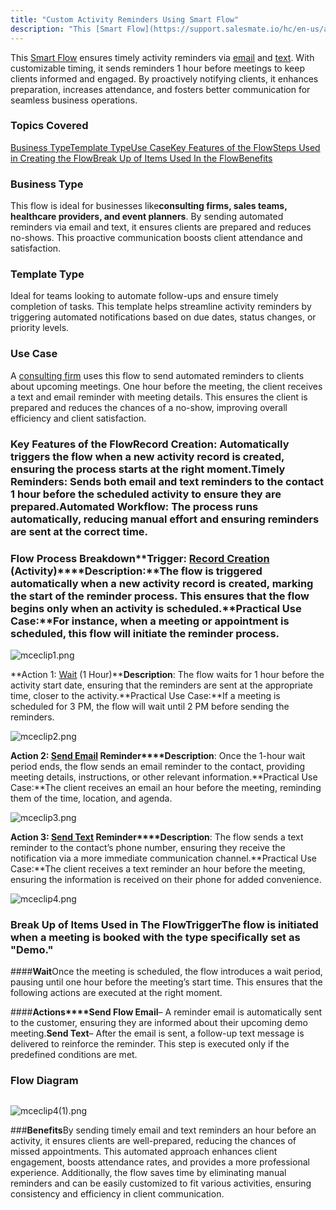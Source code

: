```yaml
---
title: "Custom Activity Reminders Using Smart Flow"
description: "This [Smart Flow](https://support.salesmate.io/hc/en-us/articles/36651018577945-Introduction-to-Smart-Flow) ensures timely activity reminders via [ema..."
---
```


This [Smart Flow](https://support.salesmate.io/hc/en-us/articles/36651018577945-Introduction-to-Smart-Flow) ensures timely activity reminders via [email](https://support.salesmate.io/hc/en-us/articles/38138164432409-Send-Flow-Email) and [text](https://support.salesmate.io/hc/en-us/articles/38138168474905-Send-Text). With customizable timing, it sends reminders 1 hour before meetings to keep clients informed and engaged. By proactively notifying clients, it enhances preparation, increases attendance, and fosters better communication for seamless business operations.

### Topics Covered

[Business Type](https://support.salesmate.io/hc/en-us/articles/42561192415385-Custom-Activity-Reminders-Using-Smart-Flow#01JHZZKQ0ZK00B75RPGXWBD1GQ)[Template Type](https://support.salesmate.io/hc/en-us/articles/42561192415385-Custom-Activity-Reminders-Using-Smart-Flow#h_01JKX59KFW3A52DDRV3JG7MFCA)[Use Case](https://support.salesmate.io/hc/en-us/articles/42561192415385-Custom-Activity-Reminders-Using-Smart-Flow#01JHZXFD9EJGR7QCB6A5RHB5HZ)[Key Features of the Flow](https://support.salesmate.io/hc/en-us/articles/42561192415385-Custom-Activity-Reminders-Using-Smart-Flow#h_01JJ1AEHJ1D0QP4326GZ8DSTMD)[Steps Used in Creating the Flow](https://support.salesmate.io/hc/en-us/articles/42561192415385-Custom-Activity-Reminders-Using-Smart-Flow#h_01JJ0203H241Y8ZPKRBA389DNM)[Break Up of Items Used In the Flow](https://support.salesmate.io/hc/en-us/articles/42561192415385-Custom-Activity-Reminders-Using-Smart-Flow#h_01JHT979E2NZ3VK5JH7FTYRVYV)[Benefits](https://support.salesmate.io/hc/en-us/articles/42561192415385-Custom-Activity-Reminders-Using-Smart-Flow#h_01JJ1BEFJTKVYSY2DAZNDFRJ5F)

### Business Type

This flow is ideal for businesses like**consulting firms, sales teams, healthcare providers, and event planners**. By sending automated reminders via email and text, it ensures clients are prepared and reduces no-shows. This proactive communication boosts client attendance and satisfaction.

### Template Type

Ideal for teams looking to automate follow-ups and ensure timely completion of tasks. This template helps streamline activity reminders by triggering automated notifications based on due dates, status changes, or priority levels.

### Use Case

A [consulting firm](https://www.salesmate.io/consulting-crm/) uses this flow to send automated reminders to clients about upcoming meetings. One hour before the meeting, the client receives a text and email reminder with meeting details. This ensures the client is prepared and reduces the chances of a no-show, improving overall efficiency and client satisfaction.

### Key Features of the Flow**Record Creation**: Automatically triggers the flow when a new activity record is created, ensuring the process starts at the right moment.**Timely Reminders**: Sends both email and text reminders to the contact 1 hour before the scheduled activity to ensure they are prepared.**Automated Workflow**: The process runs automatically, reducing manual effort and ensuring reminders are sent at the correct time.

### Flow Process Breakdown**Trigger: [Record Creation](https://support.salesmate.io/hc/en-us/articles/36763966875289-Record-Created) (Activity)****Description:**The flow is triggered automatically when a new activity record is created, marking the start of the reminder process. This ensures that the flow begins only when an activity is scheduled.**Practical Use Case:**For instance, when a meeting or appointment is scheduled, this flow will initiate the reminder process.

![mceclip1.png](./images/mceclip1-5.png)

**Action 1: [Wait](https://support.salesmate.io/hc/en-us/articles/38138356545433-Wait) (1 Hour)****Description**:
The flow waits for 1 hour before the activity start date, ensuring that the reminders are sent at the appropriate time, closer to the activity.**Practical Use Case:**If a meeting is scheduled for 3 PM, the flow will wait until 2 PM before sending the reminders.

![mceclip2.png](./images/mceclip2-5.png)

**Action 2: [Send Email](https://support.salesmate.io/hc/en-us/articles/38138164432409-Send-Flow-Email) Reminder****Description**:
Once the 1-hour wait period ends, the flow sends an email reminder to the contact, providing meeting details, instructions, or other relevant information.**Practical Use Case:**The client receives an email an hour before the meeting, reminding them of the time, location, and agenda.

![mceclip3.png](./images/mceclip3-4.png)

**Action 3: [Send Text](https://support.salesmate.io/hc/en-us/articles/38138168474905-Send-Text) Reminder****Description**:
The flow sends a text reminder to the contact’s phone number, ensuring they receive the notification via a more immediate communication channel.**Practical Use Case:**The client receives a text reminder an hour before the meeting, ensuring the information is received on their phone for added convenience.

![mceclip4.png](./images/mceclip4-4.png)

### Break Up of Items Used in The Flow**Trigger**The flow is initiated when a meeting is booked with the type specifically set as "Demo."

####**Wait**Once the meeting is scheduled, the flow introduces a wait period, pausing until one hour before the meeting’s start time. This ensures that the following actions are executed at the right moment.

####**Actions****Send Flow Email**– A reminder email is automatically sent to the customer, ensuring they are informed about their upcoming demo meeting.**Send Text**– After the email is sent, a follow-up text message is delivered to reinforce the reminder. This step is executed only if the predefined conditions are met.

### Flow Diagram

##

![mceclip4(1).png](./images/mceclip41.png)

###**Benefits**By sending timely email and text reminders an hour before an activity, it ensures clients are well-prepared, reducing the chances of missed appointments. This automated approach enhances client engagement, boosts attendance rates, and provides a more professional experience. Additionally, the flow saves time by eliminating manual reminders and can be easily customized to fit various activities, ensuring consistency and efficiency in client communication.
